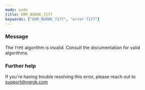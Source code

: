 ```yaml
---
mode: wide
title: ERR_NGROK_7177
keywords: ["ERR_NGROK_7177", "error 7177"]
---
```



### Message

The `TYPE` algorithm is invalid. Consult the documentation for valid algorithms.

<ErrorDetails />

### Further help

If you're having trouble resolving this error, please reach out to [support@ngrok.com](mailto:support@ngrok.com?subject=Help%20with%20ERR_NGROK_7177)
